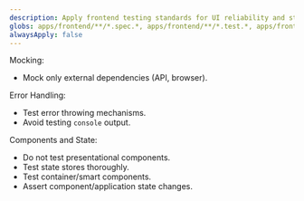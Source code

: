 ```yaml
---
description: Apply frontend testing standards for UI reliability and state management when writing frontend tests or modifying stores. Focus on mocking boundaries, error handling, and state verification.
globs: apps/frontend/**/*.spec.*, apps/frontend/**/*.test.*, apps/frontend/**/tests/*, apps/frontend/**/__tests__/*
alwaysApply: false
---
```


Mocking:

- Mock only external dependencies (API, browser).

Error Handling:

- Test error throwing mechanisms.
- Avoid testing `console` output.

Components and State:

- Do not test presentational components.
- Test state stores thoroughly.
- Test container/smart components.
- Assert component/application state changes.
